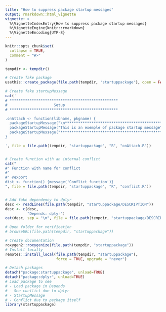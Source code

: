 ```yaml
---
title: "How to suppress package startup messages"
output: rmarkdown::html_vignette
vignette: >
  %\VignetteIndexEntry{How to suppress package startup messages}
  %\VignetteEngine{knitr::rmarkdown}
  %\VignetteEncoding{UTF-8}
---
```


```r
knitr::opts_chunk$set(
  collapse = TRUE,
  comment = "#>"
)
```

```r
tempdir <- tempdir()

# Create fake package
usethis::create_package(file.path(tempdir, "startuppackage"), open = FALSE)

# Create fake startupMessage
cat('
# *************************************************
#                     Setup
# *************************************************

.onAttach <- function(libname, pkgname) {
  packageStartupMessage("\n*******************************************************")
  packageStartupMessage("This is an exemple of package startup message")
  packageStartupMessage("*******************************************************\n")
}

', file = file.path(tempdir, "startuppackage", "R", "onAttach.R"))


# Create function with an internal conflict
cat("
#' Function with name for conflict
#'
#' @export
dist <- function() {message('Conflict function')}
", file = file.path(tempdir, "startuppackage", "R", "conflict.R"))


# Add fake dependency to dplyr
desc <- readLines(file.path(tempdir, "startuppackage/DESCRIPTION"))
desc <- c(desc,
          "Depends: dplyr")
cat(desc, sep = "\n", file = file.path(tempdir, "startuppackage/DESCRIPTION"))

# Open folder for verification
# browseURL(file.path(tempdir, "startuppackage"))

# Create documentation
roxygen2::roxygenize(file.path(tempdir, "startuppackage"))
# Install locally
remotes::install_local(file.path(tempdir, "startuppackage"),
                       force = TRUE, upgrade = "never")

# Detach packages
detach("package:startuppackage", unload=TRUE)
detach("package:dplyr", unload=TRUE)
# Load package to see
# - Load package in Depends
# - See conflict due to dplyr
# - StartupMessage
# - Conflict due to package itself
library(startuppackage)
```





